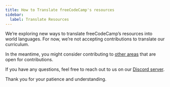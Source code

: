 ```yaml
---
title: How to Translate freeCodeCamp's resources
sidebar:
  label: Translate Resources
---
```



<Aside type='note' title='Announcement'>

We’re exploring new ways to translate freeCodeCamp’s resources into world languages. For now, we’re not accepting contributions to translate our curriculum.

In the meantime, you might consider contributing to [other areas](/getting-started/) that are open for contributions.

If you have any questions, feel free to reach out to us on our [Discord server](https://chat.freecodecamp.org).

Thank you for your patience and understanding.

</Aside>
